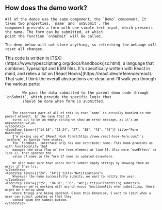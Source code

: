 
<Content id="demo">
    <h2 className="subtitle is-3">How does the demo work?</h2>

    All of the demos use the same component, the `Demo` component. It takes two properties, `name` and `onSubmit`. The
    component presents a form with one simple text input, which presents the name. The form can be submitted, at which
    point the function `onSubmit` will be called.

    The demo below will not store anything, so refreshing the webpage will reset all changes.
</Content>

<FrontpageDemo/>

<Content>
    This code is written in [TSX](https://www.typescriptlang.org/docs/handbook/jsx.html), a language that combines
    Typescript and ESM files. It's specifically written with React in mind, and relies a lot on [React
    Hooks](https://react.dev/reference/react). That said, I think the overall abstractions are clear, and I'll walk you
    through the various parts:
</Content>

<Code id="FrontpageDemoCode" language="tsx" code={demoCode} className="line-numbers">
    <CodeStep lines={["8-11", "17", "27", "32", "39"]} title="Relaying name and onSubmit">
        We pass the data submitted to the parent demo code through `onSubmit`, which provide the specific logic that
        should be done when form is submitted.

        The important part of all of this is that `name` is actually handled in the parent element. In the case that it
        turns out to be an empty string we show an error message, as it's an unexpected value.
    </CodeStep>
    <CodeStep lines={["14-16", "19-24", "27", "38", "43", "45"]} title="Form handling">
        I'm making use of [React Hook Form](https://www.react-hook-form.com/)'s `useForm` to handle form states.
        The `FormData` interface only has one attribute: name. This hook provides us with functionality that
        manages the data flow of the form element at line 33. Also note `useEffect` at line 27, that updates the
        value of name in the form if name is updated elsewhere.

        We also make sure that users don't submit empty strings by showing them an error if they try.
    </CodeStep>
    <CodeStep lines={["24", "34"]} title="Notifications">
        Whenever the name successfully submits, we want to notify the user.
    </CodeStep>
    <CodeStep lines={["25", "30-31", "33", "48"]} title="Throttling submits">
        Whenever we're working with asynchronous functionality when submitting, there might be a delay when
        where things are being updated. Given this behavior, I want to limit when a user can submit updates so that they
        cannot spam the submit-button.
    </CodeStep>
</Code>